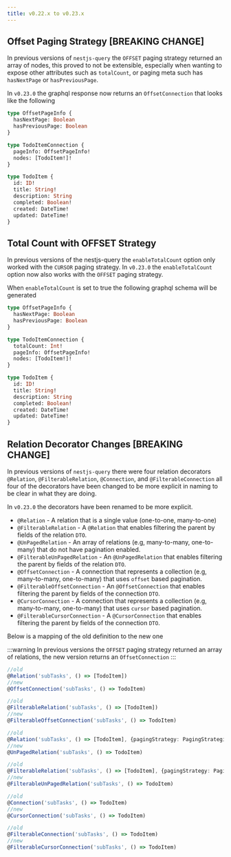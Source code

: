 ```yaml
---
title: v0.22.x to v0.23.x
---
```



## Offset Paging Strategy [BREAKING CHANGE]

In previous versions of `nestjs-query` the `OFFSET` paging strategy returned an array of nodes, this proved to not be
extensible, especially when wanting to expose other attributes such as `totalCount`, or paging meta such has
`hasNextPage` or `hasPreviousPage`.

In `v0.23.0` the graphql response now returns an `OffsetConnection` that looks like the following

```graphql
type OffsetPageInfo {
  hasNextPage: Boolean
  hasPreviousPage: Boolean
}

type TodoItemConnection {
  pageInfo: OffsetPageInfo!
  nodes: [TodoItem!]!
}

type TodoItem {
  id: ID!
  title: String!
  description: String
  completed: Boolean!
  created: DateTime!
  updated: DateTime!
}
```

## Total Count with OFFSET Strategy

In previous versions of the nestjs-query the `enableTotalCount` option only worked with the `CURSOR` paging strategy.
 In `v0.23.0` the `enableTotalCount` option now also works with the `OFFSET` paging strategy.

 When `enableTotalCount` is set to true the following graphql schema will be generated


```graphql
type OffsetPageInfo {
  hasNextPage: Boolean
  hasPreviousPage: Boolean
}

type TodoItemConnection {
  totalCount: Int!
  pageInfo: OffsetPageInfo!
  nodes: [TodoItem!]!
}

type TodoItem {
  id: ID!
  title: String!
  description: String
  completed: Boolean!
  created: DateTime!
  updated: DateTime!
}
```

## Relation Decorator Changes [BREAKING CHANGE]

In previous versions of `nestjs-query` there were four relation decorators `@Relation`, `@FilterableRelation`,
`@Connection`, and `@FilterableConnection` all four of the decorators have been changed to be more explicit in naming
 to be clear in what they are doing.

In `v0.23.0` the decorators have been renamed to be more explicit.

* `@Relation` - A relation that is a single value (one-to-one, many-to-one)
* `@FilterableRelation` - A `@Relation` that enables filtering the parent by fields of the relation `DTO`.
* `@UnPagedRelation` - An array of relations (e.g, many-to-many, one-to-many) that do not have pagination enabled.
* `@FilterableUnPagedRelation` - An `@UnPagedRelation` that enables filtering the parent by fields of the relation
`DTO`.
* `@OffsetConnection` - A connection that represents a collection (e.g, many-to-many, one-to-many) that uses `offset`
 based pagination.
* `@FilterableOffsetConnection` - An `@OffsetConnection` that enables filtering the parent by fields of the connection
 `DTO`.
* `@CursorConnection` - A connection that represents a collection (e.g, many-to-many, one-to-many) that uses `cursor`
 based pagination.
* `@FilterableCursorConnection` - A `@CursorConnection` that enables filtering the parent by fields of the
 connection `DTO`.

Below is a mapping of the old definition to the new one

:::warning
In previous versions the `OFFSET` paging strategy returned an array of relations, the new version returns an
`OffsetConnection`
:::

```ts
//old
@Relation('subTasks', () => [TodoItem])
//new
@OffsetConnection('subTasks', () => TodoItem)
```

```ts
//old
@FilterableRelation('subTasks', () => [TodoItem])
//new
@FilterableOffsetConnection('subTasks', () => TodoItem)
```

```ts
//old
@Relation('subTasks', () => [TodoItem], {pagingStrategy: PagingStrategies.NONE})
//new
@UnPagedRelation('subTasks', () => TodoItem)
```

```ts
//old
@FilterableRelation('subTasks', () => [TodoItem], {pagingStrategy: PagingStrategies.NONE})
//new
@FilterableUnPagedRelation('subTasks', () => TodoItem)
```

```ts
//old
@Connection('subTasks', () => TodoItem)
//new
@CursorConnection('subTasks', () => TodoItem)
```

```ts
//old
@FilterableConnection('subTasks', () => TodoItem)
//new
@FilterableCursorConnection('subTasks', () => TodoItem)
```

